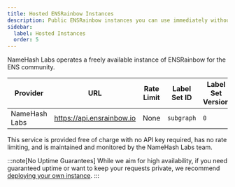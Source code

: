 ```yaml
---
title: Hosted ENSRainbow Instances
description: Public ENSRainbow instances you can use immediately without hosting your own.
sidebar:
  label: Hosted Instances
  order: 5
---
```



NameHash Labs operates a freely available instance of ENSRainbow for the ENS community.

| Provider | URL | Rate Limit | Label Set ID | Label Set Version |
|----------|-----|------------|--------------|-------------------|
| NameHash Labs | https://api.ensrainbow.io | None | `subgraph` | `0` |

This service is provided free of charge with no API key required, has no rate limiting, and is maintained and monitored by the NameHash Labs team.

:::note[No Uptime Guarantees]
While we aim for high availability, if you need guaranteed uptime or want to keep your requests private, we recommend [deploying your own instance](/ensrainbow/deploying/).
:::

